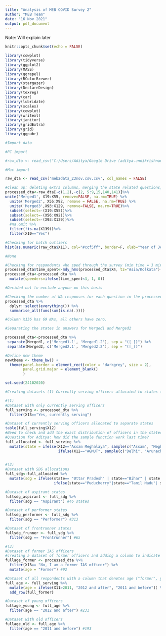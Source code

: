 ```yaml
---
title: "Analysis of MEB COVID Survey 2"
author: "MEB Team"
date: "16 Nov 2021"
output: pdf_document
---
```


\Large Note: Will explain later

\newpage
\tableofcontents 


```r
knitr::opts_chunk$set(echo = FALSE)

library(cowplot)
library(tidyverse)
library(ggplot2)
library(MASS)
library(ggrepel)
library(RColorBrewer)
library(stargazer)
library(DeclareDesign)
library(texreg)
library(car)
library(lubridate)
library(scales)
library(cowplot)
library(writexl)
library(janitor)
library(gridExtra)
library(grid)
library(ggpubr)
```

```r
#Import data

#PC import

#raw_dta <- read_csv("C:/Users/Aditya/Google Drive (aditya.unnikrishnan@cprindia.org)/State Capacity/Moral Economy Survey/COVID Short Survey/data_analysis_results/01_raw_data/meb_02102020.csv", col_names = FALSE)

#Mac import

raw_dta <- read_csv("meb2data_23nov.csv.csv", col_names = FALSE)
```

```r
#Clean up: deleting extra columns, merging the state related questions, deleting the old state columns, removing all incomplete answers, adding two filters to ensure only responses by currently serving IAS officers
processed_dta<-raw_dta[-c(1,2),-c(2, 5:9,15,140,141)]%>%
unite('Merged1', X19:X55, remove=FALSE, na.rm=TRUE) %>%
  unite('Merged2', X56:X92, remove = FALSE, na.rm=TRUE) %>%
  unite('Merged3',X93:X129, remove=FALSE, na.rm=TRUE)%>% 
  subset(select=-(X19:X55))%>%
  subset(select=-(X56:X92))%>%
  subset(select=-(X93:X129))%>%
  #na.omit %>%
  filter(!is.na(X139))%>%
  filter(X10=="Yes")

```

```r
#Checking for batch outliers
hist(as.numeric(raw_dta$X11), col="#ccf5ff", border=F, xlab="Year of Joining", ylab = "Frequency", main= "Distribution of IAS Batches")

#None
```

```r
#Checking for respondents who sped through the survey (min time = 3 minutes)
processed_dta$time_spent<-mdy_hms(processed_dta$X4, tz="Asia/Kolkata")- mdy_hms(processed_dta$X3, tz="Asia/Kolkata")
processed_dta<-processed_dta %>%
  mutate(speeders=ifelse(time_spent<3, 1, 0)) 

#Decided not to exclude anyone on this basis
```

```r
#Checking the number of NA responses for each question in the processed data
processed_dta %>% 
  dplyr::select(everything()) %>% 
  summarise_all(funs(sum(is.na(.))))

#Column X136 has 69 NAs, all others have zero. 
```

```r
#Separating the states in answers for Merged1 and Merged2

processed_dta<-processed_dta %>% 
 separate(Merged1, c('Merged1.1', 'Merged1.2'), sep = "([_])") %>% 
 separate(Merged2, c('Merged2.1', 'Merged2.2'), sep = "([_])") 
```

```r
#Define new theme 
newtheme <- theme_bw() +
  theme(panel.border = element_rect(color = "darkgrey", size = 2), 
        panel.grid.major = element_blank()
        )
```

```r
set.seed(24102020)

#Creating datasets (1) Currently serving officers allocated to states (2) Currently serving officers by SDG index (3) All respondents by age (former, young and old)

#(1)
#Dataset with only currently serving officers
full_serving <- processed_dta %>% 
  filter(X13=="Yes, currently serving")

#Dataset of currently serving officers allocated to separate states
table(full_serving$X12)
#Need to check and add the exact distribution of officers in the states and UT for combined cadres
#Question for Aditya: how did the sample function work last time? 
full_allocated <- full_serving %>% 
  mutate(state = ifelse(X12=="Assam Meghalaya", sample(c("Assam", "Meghalaya"), prob = c(10, 4), size = length(which(full_serving$X12=="Assam Meghalaya")), replace = TRUE),
                        ifelse(X12=="AGMUT", sample(c("Delhi", "Arunachal Pradesh",  "Mizoram","Goa", "DNH and DD","Chandigarh", "Andaman and Nicobar Islands", "Lakshadweep Islands", "Puducherry"), prob = c(10,5, 4, 3, 2, 1, 1, 1, 1), size = length(which(full_serving$X12=="AGMUT")), replace = TRUE), X12)))
 

#(2) 
#Dataset with SDG allocations 
full_sdg<-full_allocated %>% 
  mutate(sdg = ifelse(state== "Uttar Pradesh" | state=="Bihar" | state =="Assam", "Aspirant", 
                      ifelse(state=="Puducherry"|state=="Tamil Nadu"| state=="Chandigarh"| state=="Himachal Pradesh"|state=="Kerala", "Frontrunner", "Performer")))

#Dataset of aspirant states 
fullsdg_aspirant <- full_sdg %>% 
  filter(sdg == "Aspirant") #46 states

#Dataset of performer states
fullsdg_performer <- full_sdg %>% 
  filter(sdg == "Performer") #313

#Dataset of frontrunner states
fullsdg_frunner <- full_sdg %>% 
  filter(sdg == "Frontrunner") #65

#(3) 
#Dataset of former IAS officers
#creating a dataset of former officers and adding a column to indicate the same (this is needed to merge with serving officers) 
fullage_former <- processed_dta %>% 
  filter(X13== "No, I am a former IAS officer") %>% 
  mutate(age = "Former") #92

#Dataset of all respondents with a column that denotes age ("former", young or old)
full_age <- full_serving %>% 
  mutate(age = ifelse(X11>2011, "2012 and after", "2011 and before")) %>% 
  add_row(full_former)

#Dataset of young officers
fullage_young <- full_age %>% 
  filter(age == "2012 and after") #231

#Dataset with old officers
fullage_old <- full_age %>% 
  filter(age == "2011 and before") #193
```

```r

```

















